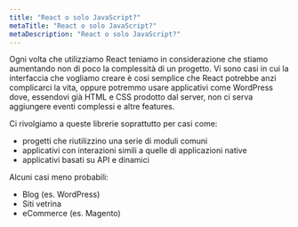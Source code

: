 ```yaml
---
title: "React o solo JavaScript?"
metaTitle: "React o solo JavaScript?"
metaDescription: "React o solo JavaScript?"
---
```


Ogni volta che utilizziamo React teniamo in considerazione che stiamo aumentando non di poco la complessità di un progetto. Vi sono casi in cui la interfaccia che vogliamo creare è cosi semplice che React potrebbe anzi complicarci la vita, oppure potremmo usare applicativi come WordPress dove, essendovi già HTML e CSS prodotto dal server, non ci serva aggiungere eventi complessi e altre features.

Ci rivolgiamo a queste librerie soprattutto per casi come:

- progetti che riutilizzino una serie di moduli comuni
- applicativi con interazioni simili a quelle di applicazioni native
- applicativi basati su API e dinamici

Alcuni casi meno probabili:

- Blog (es. WordPress)
- Siti vetrina
- eCommerce (es. Magento)